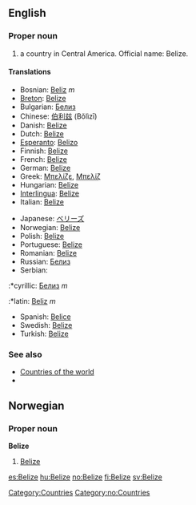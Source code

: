 ==English==

===Proper noun===

# a country in Central America. Official name: Belize.

====Translations====
{{top}}
*Bosnian: [[Beliz]] ''m''
*[[Breton]]: [[Belize]]
*Bulgarian: [[Белиз]]
*Chinese: [[伯利兹]] (Bǒlìzī)
*Danish: [[Belize]]
*Dutch: [[Belize]]
*[[Esperanto]]: [[Belizo]]
*Finnish: [[Belize]]
*French: [[Belize]]
*German: [[Belize]]
*Greek: [[Μπελίζε]], [[Μπελίζ]]
*Hungarian: [[Belize]]
*[[Interlingua]]: [[Belize]]
*Italian: [[Belize]]
{{mid}}
*Japanese: [[ベリーズ]]
*Norwegian: [[#Norwegian|Belize]]
*Polish: [[Belize]]
*Portuguese: [[Belize]]
*Romanian: [[Belize]]
*Russian: [[Белиз]]
*Serbian:
:*cyrillic: [[Белиз]] ''m''
:*latin: [[Beliz]] ''m''
*Spanish: [[Belice]]
*Swedish: [[Belize]]
*Turkish: [[Belize]]
{{bottom}}

===See also===
*[[Countries of the world]]
*[[Category:Countries]]

==Norwegian==
===Proper noun===
[[Category:no:Countries]]
'''Belize'''
#[[#English|Belize]]

[[es:Belize]]
[[hu:Belize]]
[[no:Belize]]
[[fi:Belize]]
[[sv:Belize]]